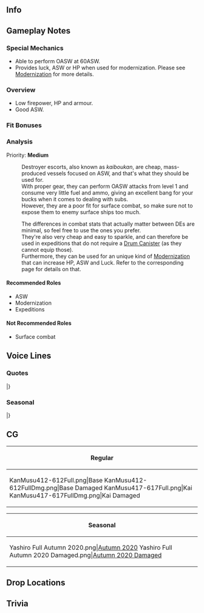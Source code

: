 ==Info==
{{KanmusuInfo|ID=412-612}}
{{KanmusuInfo|ID=417-617}}

==Gameplay Notes==
===Special Mechanics===
* Able to perform OASW at 60ASW.
* Provides luck, ASW or HP when used for modernization. Please see [[Modernization]] for more details.

===Overview===
* Low firepower, HP and armour.
* Good ASW.

===Fit Bonuses===
{{:{{BASEPAGENAME}}/Equipment Bonuses}}
{{clear}}

===Analysis===
Priority: '''Medium'''

:Destroyer escorts, also known as ''kaiboukan'', are cheap, mass-produced vessels focused on ASW, and that's what they should be used for.
:With proper gear, they can perform OASW attacks from level 1 and consume very little fuel and ammo, giving an excellent bang for your bucks when it comes to dealing with subs.
:However, they are a poor fit for surface combat, so make sure not to expose them to enemy surface ships too much.

:The differences in combat stats that actually matter between DEs are minimal, so feel free to use the ones you prefer.
:They're also very cheap and easy to sparkle, and can therefore be used in expeditions that do not require a [[Drum Canister]] (as they cannot equip those).
:Furthermore, they can be used for an unique kind of [[Modernization]] that can increase HP, ASW and Luck. Refer to the corresponding page for details on that.


====Recommended Roles====
* ASW
* Modernization
* Expeditions

====Not Recommended Roles====
* Surface combat

==Voice Lines==
===Quotes===
{{ShipquoteHeader}}
{{ShipquoteKai
|scenario = Introduction
|origin =御蔵型海防艦、六番艦、屋代。参ります。どんなに困難な状況でも、屋代頑張り抜きます！みんなさんを守る、それが努めですから。
|translation =I'm the 6th ship of the Mikura-class coastal defense ships, Yashiro. Reporting for duty. No matter how difficult things get, I'll do my very best! It's my duty to protect everyone after all.
}}
{{ShipquoteKai
|scenario = Library
|origin =御蔵型海防艦、六番艦、屋代です。マル急計画で生まれました。苦しいヒ船団の護衛や対潜掃討、戦後は機雷掃海任務、そして引き渡し後は正安として、対馬とともに戦えました。屋代、覚えていてください。
|translation =I'm the 6th ship of the Mikura-class coastal defense ships, Yashiro. I was born under the Maru-kyuu Plan.<ref>Referring to the [https://en.wikipedia.org/wiki/Rapid_Naval_Armaments_Supplement_Programme Rapid Naval Armaments Supplement Programme] of 1941.</ref> I escorted the beleaguered Hi-convoys and did anti-submarine sweeps. After the war, I did minesweeping missions. After being handed over, I was renamed to "Zheng-An" and fought beside Tsushima.<ref>She was actually named Wei Tai (威臺) from 1947 to 1950. She was only renamed Zheng-An after that.</ref> Please remember my service.
}}
{{ShipquoteKai
|scenario = Secretary 1
|origin =参りましょう？
|translation =Shall we get going?
}}
{{ShipquoteKai
|scenario = Secretary 2
|origin =朝霜さん、無理はしないで、お願いします。私が援護を引き受けます。
|translation =Asashimo, please don't push yourself. I'll be here to back you up.<ref>During the Hi-87 Convoy, Yashiro came across [[Asashimo]] that had fallen behind the Ten-Go force due to engine troubles. Asashimo refused an offer for Yashiro to take her injured or a tow. The two ships then split and Asashimo succumbed to an air attack later that day.</ref>
}}
{{ShipquoteKai
|scenario = Secretary 3
|origin =戦いの状況は厳しいですね。でも、ここ、この航路を守なければ、私達の明日は……提督と皆さんとともに、できることをがんばります！
|translation =The state of the war is looking grim. But if I don't defend this place, this route, our future will be... I'll do what I can with Admiral and everyone else!
}}
{{ShipquoteKai
|scenario = Idle
|origin =提督、いろいろなことを思い出します。色々と経験しました。
|translation =Admiral, I've been remembering many things. All those things that I've experienced.
}}
{{ShipquoteKai
|scenario = Secretary Married
|origin =提督、お茶にしましょう？台湾のいいお茶があるんです。
|translation =Admiral, shall we have some tea? I have some good tea from Taiwan.
}}
{{ShipquoteKai
|scenario = Wedding
|origin =提督、私になにか御用が？…えぇ？これを、屋代に！？ありがとうございます！私、いつまでも大切にします。
|translation =Admiral, did you call for me? ...Eh? Is this for me!? Thank you very much! I'll treasure this forever.
}}
{{ShipquoteKai
|scenario = Looking At Scores
|origin =屋代、情報をお持ちします。えへぇ、こちらですね？
|translation =I'll get you the information. Ehe, this is what you wanted right?
}}
{{ShipquoteKai
|scenario = Joining A Fleet
|origin =第一海上護衛隊、海防艦屋代、出撃します！
|translation =1st Maritime Escort Division, coastal defense ship Yashiro, sortieing!
}}
{{ShipquoteKai|kai = true|scenario = Joining A Fleet
|origin =第百二戦隊、海防艦屋代、出撃します！
|translation =102nd Squadron, coastal defense ship Yashiro, sortieing!
}}
{{ShipquoteKai
|scenario = Equipment 1
|origin =この装備…大切に使います。
|translation =I'll put... this equipment to good use.
}}
{{ShipquoteKai
|scenario = Equipment 2
|origin =貴重な装備、屋代、大事にします。
|translation =I'll take good care of this valuable equipment.
}}
{{ShipquoteKai
|scenario = Equipment 3
|origin =ここまでは、無事です。
|translation =It's fine so far.
}}
{{ShipquoteKai
|scenario = Supply
|origin =貴重な補給、ありがとうございます。
|translation =Thank you very much for these valuable supplies.
}}
{{ShipquoteKai
|scenario = Docking Minor
|origin =修理、助かります。
|translation =Repairs will help.
}}
{{ShipquoteKai
|scenario = Docking Major
|origin =提督、ご迷惑をおかけして、すみません。
|translation =Admiral, sorry for all the trouble.
}}
{{ShipquoteKai
|scenario = Construction
|origin =新戦力です！頼もしいですね？
|translation =It's a new addition to our forces! Doesn't she look promising?
}}
{{ShipquoteKai
|scenario = Returning From Sortie
|origin =艦隊、無事帰還しました。ほっとします。
|translation =The fleet has returned safely. What a relief.
}}
{{ShipquoteKai
|scenario = Starting A Sortie
|origin =御蔵型海防艦、屋代、抜錨！みんなさん、続いてください！
|translation =Mikura-class coastal defense ship, Yashiro, weighing anchor! Everyone, please follow me!
}}
{{ShipquoteKai
|scenario = Battle Start
|origin =敵、ですか？やらせはしません。戦闘、用意！
|translation =Is it an enemy? I won't let them have their way. Battle stations!
}}
{{ShipquoteKai
|scenario = Attack
|origin =撃ってぇ！！
|translation =Fireee!!
}}
{{ShipquoteKai
|scenario = Air Battle/Daytime Spotting/Night Battle Attack
|origin =守ってみせます！
|translation =I'll protect you!
}}
{{ShipquoteKai
|scenario = Night Battle
|origin =夜は危険です。慎重に進みましょう。
|translation =The night is dangerous. Let's proceed with caution.
}}
{{ShipquoteKai
|scenario = MVP
|origin =海防艦屋代が、お役に立てましたか？良かった！苦しい戦局ですが、さっさやっていきましょう！
|translation =Was I able to be useful? Great! The war looks grim, but let's keep supporting each other!
}}
{{ShipquoteKai|kai = true|scenario = MVP
|origin =私がお役に立てましたか？良かった！苦しい戦局ですが、さっさやっていきましょう！
|translation =Was I able to be useful? Great! The war looks grim, but let's keep supporting each other!<ref>Just a difference in her introduction.</ref>
}}
{{ShipquoteKai
|scenario = Minor Damage 1
|origin =あああああぁ！！
|translation =Aaaaah!!
}}
{{ShipquoteKai
|scenario = Minor Damage 2
|origin =いたい！目が…前が見えないは…
|translation =Ow! My eyes... I can't see...<ref>During the Hi-87 Convoy, she suffered a direct hit to the bridge that killed most of her officers.</ref>
}}
{{ShipquoteKai
|scenario = Major Damage
|origin =いやああああ！！浸水！なんとか戻らないと。
|translation =Aaaaaaah!! I'm flooding. I need to make it back somehow.<ref>She struck a mine while departing Kaohsiung on 14 Sept 1944 that flooded her bow.</ref>
}}
{{ShipquoteKai
|scenario = Sunk
|origin =体が…沈んでいく……これが沈むということ…冷たくて、寂しくて…悲しい…みんなさん、ごめんなさい…
|translation =My body... is sinking... So this is what they mean by sinking... It's so cold and lonely... and sad... Everyone, I'm sorry...
}}
|}
<references/>
{{clear}}

===Seasonal===
{{SeasonalHeaderOld}}
{{SeasonalQuote
|scenario = [[Seasonal/Autumn_2020|Autumn 2020]]
|origin = 浴衣、どうでしょうか？そうですか。良かった。
|translation =	How does my yukata look? I see. That's great.
|audio = Yashiro_Autumn_2020_Secretary_1.mp3
|notes = 
}}
{{SeasonalQuote
|scenario = [[Seasonal/Christmas_2020|Christmas 2020]]
|origin = 台湾ではあんまりクリスマスって…でも、楽しそうです。
|translation =	We didn't really celebrate Christmas in Taiwan... But, it looks fun.
|audio = Yashiro_Christmas_2020_Secretary_1.mp3
|notes = 
}}
{{SeasonalQuote
|scenario = [[Seasonal/Setsubun_2021|Setsubun 2021]]
|origin = 節分は、択捉型と対抗戦ですか？あぁ、はい！がんばります。
|translation =	Setsubun is a wargame with the Etorofu-class? Ah, yes! I'll do my best.
|audio = Yashiro_Setsubun_2021_Secretary_1.mp3
|notes = 
}}
{{SeasonalQuote
|scenario = [[Seasonal/Valentine's_Day_2021|Valentine's Day 2021]]
|origin = 提督、こちらをどうぞ。少しビターです。どうですか？
|translation = Admiral, this is for you. It's a bit bitter. How is it?
|audio = Yashiro_Valentines_2021_Secretary_1.mp3
|notes = 
}}
{{SeasonalQuote
|scenario = [[Seasonal/White_Day_2021|White Day2021]]
|origin =提督、お返しを？ありがとうございます。いただきます。 
|translation =	Admiral, is this for me? Thank you very much. I accept. 
|audio = Yashiro_White_Day_2021_Secretary_1.mp3
|notes =
}}
{{SeasonalQuote
|scenario = [[Seasonal/Eighth_Anniversary|8th Anniversary]]
|origin = 八周年、おめでとうございます。嬉しい。
|translation =	Congratulations on the 8th Anniversary. It makes me happy.
|audio = Yashiro_8th Anniversary_Secretary_1.mp3
|notes = 
}}
{{SeasonalQuote
|scenario = [[Seasonal/Rainy_Season_2021|Rainy Season 2021]]
|origin = てるてる坊主、台湾にもあるんです。ほら、できました。 
|translation =	They had teruteru bouzu in Taiwan too. Look, it's done. 
|audio = Yashiro_Rainy Season 2021_Secretary_1.mp3
|notes = 
}}
|}<references/>

{{clear}}

==CG==
{| class="mw-collapsible mw-collapsed wikitable" style="width: 100%;"
!Regular
|-
|<gallery>
KanMusu412-612Full.png|Base
KanMusu412-612FullDmg.png|Base Damaged
KanMusu417-617Full.png|Kai
KanMusu417-617FullDmg.png|Kai Damaged
</gallery>
|}

{| class="mw-collapsible mw-collapsed wikitable" style="width: 100%;"
!Seasonal
|-
|<gallery>
Yashiro Full Autumn 2020.png|[[Seasonal/Autumn_2020|Autumn 2020]]
Yashiro Full Autumn 2020 Damaged.png|[[Seasonal/Autumn_2020|Autumn 2020 Damaged]]
</gallery>
|}

==Drop Locations==

==Trivia==

{{Shiplist}}